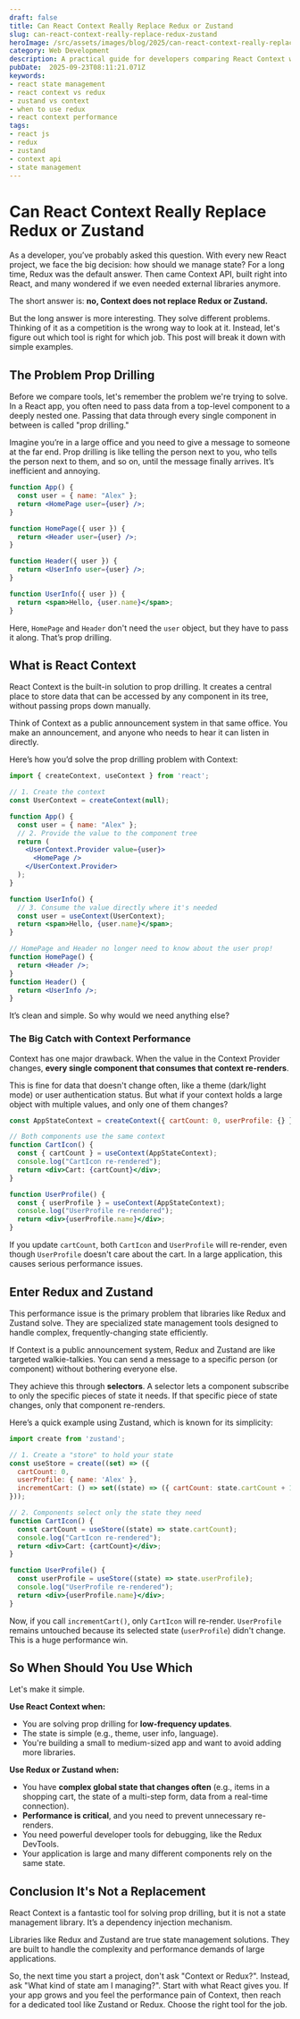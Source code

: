 ```yaml
---
draft: false
title: Can React Context Really Replace Redux or Zustand
slug: can-react-context-really-replace-redux-zustand
heroImage: /src/assets/images/blog/2025/can-react-context-really-replace-redux-zustand.png
category: Web Development
description: A practical guide for developers comparing React Context with Redux and Zustand. Understand the performance trade-offs and learn when to use each tool for effective state management in your React apps.
pubDate:  2025-09-23T08:11:21.071Z
keywords:
- react state management
- react context vs redux
- zustand vs context
- when to use redux
- react context performance
tags:
- react js
- redux
- zustand
- context api
- state management
---
```


# Can React Context Really Replace Redux or Zustand

As a developer, you’ve probably asked this question. With every new React project, we face the big decision: how should we manage state? For a long time, Redux was the default answer. Then came Context API, built right into React, and many wondered if we even needed external libraries anymore.

The short answer is: **no, Context does not replace Redux or Zustand.**

But the long answer is more interesting. They solve different problems. Thinking of it as a competition is the wrong way to look at it. Instead, let's figure out which tool is right for which job. This post will break it down with simple examples.

## The Problem Prop Drilling

Before we compare tools, let's remember the problem we're trying to solve. In a React app, you often need to pass data from a top-level component to a deeply nested one. Passing that data through every single component in between is called "prop drilling."

Imagine you’re in a large office and you need to give a message to someone at the far end. Prop drilling is like telling the person next to you, who tells the person next to them, and so on, until the message finally arrives. It’s inefficient and annoying.

```jsx
function App() {
  const user = { name: "Alex" };
  return <HomePage user={user} />;
}

function HomePage({ user }) {
  return <Header user={user} />;
}

function Header({ user }) {
  return <UserInfo user={user} />;
}

function UserInfo({ user }) {
  return <span>Hello, {user.name}</span>;
}
```
Here, `HomePage` and `Header` don't need the `user` object, but they have to pass it along. That’s prop drilling.

## What is React Context

React Context is the built-in solution to prop drilling. It creates a central place to store data that can be accessed by any component in its tree, without passing props down manually.

Think of Context as a public announcement system in that same office. You make an announcement, and anyone who needs to hear it can listen in directly.

Here’s how you’d solve the prop drilling problem with Context:

```jsx
import { createContext, useContext } from 'react';

// 1. Create the context
const UserContext = createContext(null);

function App() {
  const user = { name: "Alex" };
  // 2. Provide the value to the component tree
  return (
    <UserContext.Provider value={user}>
      <HomePage />
    </UserContext.Provider>
  );
}

function UserInfo() {
  // 3. Consume the value directly where it's needed
  const user = useContext(UserContext);
  return <span>Hello, {user.name}</span>;
}

// HomePage and Header no longer need to know about the user prop!
function HomePage() {
  return <Header />;
}
function Header() {
  return <UserInfo />;
}
```
It’s clean and simple. So why would we need anything else?

### The Big Catch with Context Performance

Context has one major drawback. When the value in the Context Provider changes, **every single component that consumes that context re-renders**.

This is fine for data that doesn't change often, like a theme (dark/light mode) or user authentication status. But what if your context holds a large object with multiple values, and only one of them changes?

```jsx
const AppStateContext = createContext({ cartCount: 0, userProfile: {} });

// Both components use the same context
function CartIcon() {
  const { cartCount } = useContext(AppStateContext);
  console.log("CartIcon re-rendered");
  return <div>Cart: {cartCount}</div>;
}

function UserProfile() {
  const { userProfile } = useContext(AppStateContext);
  console.log("UserProfile re-rendered");
  return <div>{userProfile.name}</div>;
}
```
If you update `cartCount`, both `CartIcon` and `UserProfile` will re-render, even though `UserProfile` doesn't care about the cart. In a large application, this causes serious performance issues.

## Enter Redux and Zustand

This performance issue is the primary problem that libraries like Redux and Zustand solve. They are specialized state management tools designed to handle complex, frequently-changing state efficiently.

If Context is a public announcement system, Redux and Zustand are like targeted walkie-talkies. You can send a message to a specific person (or component) without bothering everyone else.

They achieve this through **selectors**. A selector lets a component subscribe to only the specific pieces of state it needs. If that specific piece of state changes, only that component re-renders.

Here’s a quick example using Zustand, which is known for its simplicity:

```jsx
import create from 'zustand';

// 1. Create a "store" to hold your state
const useStore = create((set) => ({
  cartCount: 0,
  userProfile: { name: 'Alex' },
  incrementCart: () => set((state) => ({ cartCount: state.cartCount + 1 })),
}));

// 2. Components select only the state they need
function CartIcon() {
  const cartCount = useStore((state) => state.cartCount);
  console.log("CartIcon re-rendered");
  return <div>Cart: {cartCount}</div>;
}

function UserProfile() {
  const userProfile = useStore((state) => state.userProfile);
  console.log("UserProfile re-rendered");
  return <div>{userProfile.name}</div>;
}
```
Now, if you call `incrementCart()`, only `CartIcon` will re-render. `UserProfile` remains untouched because its selected state (`userProfile`) didn't change. This is a huge performance win.

## So When Should You Use Which

Let's make it simple.

**Use React Context when:**
*   You are solving prop drilling for **low-frequency updates**.
*   The state is simple (e.g., theme, user info, language).
*   You're building a small to medium-sized app and want to avoid adding more libraries.

**Use Redux or Zustand when:**
*   You have **complex global state that changes often** (e.g., items in a shopping cart, the state of a multi-step form, data from a real-time connection).
*   **Performance is critical**, and you need to prevent unnecessary re-renders.
*   You need powerful developer tools for debugging, like the Redux DevTools.
*   Your application is large and many different components rely on the same state.

## Conclusion It's Not a Replacement

React Context is a fantastic tool for solving prop drilling, but it is not a state management library. It’s a dependency injection mechanism.

Libraries like Redux and Zustand are true state management solutions. They are built to handle the complexity and performance demands of large applications.

So, the next time you start a project, don't ask "Context or Redux?". Instead, ask "What kind of state am I managing?". Start with what React gives you. If your app grows and you feel the performance pain of Context, then reach for a dedicated tool like Zustand or Redux. Choose the right tool for the job.
